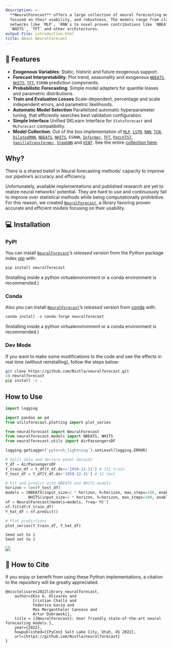 ```yaml
---
description: >-
  **NeuralForecast** offers a large collection of neural forecasting models
  focused on their usability, and robustness. The models range from classic
  networks like `MLP`, `RNN`s to novel proven contributions like `NBEATS`,
  `NHITS`, `TFT` and other architectures.
output-file: introduction.html
title: About NeuralForecast
---
```



## 🎊 Features

-   **Exogenous Variables**: Static, historic and future exogenous
    support.
-   **Forecast Interpretability**: Plot trend, seasonality and exogenous
    [`NBEATS`](https://nixtlaverse.nixtla.io/neuralforecast/models.nbeats.html#nbeats),
    [`NHITS`](https://nixtlaverse.nixtla.io/neuralforecast/models.nhits.html#nhits),
    [`TFT`](https://nixtlaverse.nixtla.io/neuralforecast/models.tft.html#tft),
    `ESRNN` prediction components.
-   **Probabilistic Forecasting**: Simple model adapters for quantile
    losses and parametric distributions.
-   **Train and Evaluation Losses** Scale-dependent, percentage and
    scale independent errors, and parametric likelihoods.
-   **Automatic Model Selection** Parallelized automatic hyperparameter
    tuning, that efficiently searches best validation configuration.
-   **Simple Interface** Unified SKLearn Interface for `StatsForecast`
    and `MLForecast` compatibility.
-   **Model Collection**: Out of the box implementation of
    [`MLP`](https://nixtlaverse.nixtla.io/neuralforecast/models.mlp.html#mlp),
    [`LSTM`](https://nixtlaverse.nixtla.io/neuralforecast/models.lstm.html#lstm),
    [`RNN`](https://nixtlaverse.nixtla.io/neuralforecast/models.rnn.html#rnn),
    [`TCN`](https://nixtlaverse.nixtla.io/neuralforecast/models.tcn.html#tcn),
    [`DilatedRNN`](https://nixtlaverse.nixtla.io/neuralforecast/models.dilated_rnn.html#dilatedrnn),
    [`NBEATS`](https://nixtlaverse.nixtla.io/neuralforecast/models.nbeats.html#nbeats),
    [`NHITS`](https://nixtlaverse.nixtla.io/neuralforecast/models.nhits.html#nhits),
    `ESRNN`,
    [`Informer`](https://nixtlaverse.nixtla.io/neuralforecast/models.informer.html#informer),
    [`TFT`](https://nixtlaverse.nixtla.io/neuralforecast/models.tft.html#tft),
    [`PatchTST`](https://nixtlaverse.nixtla.io/neuralforecast/models.patchtst.html#patchtst),
    [`VanillaTransformer`](https://nixtlaverse.nixtla.io/neuralforecast/models.vanillatransformer.html#vanillatransformer),
    [`StemGNN`](https://nixtlaverse.nixtla.io/neuralforecast/models.stemgnn.html#stemgnn)
    and
    [`HINT`](https://nixtlaverse.nixtla.io/neuralforecast/models.hint.html#hint).
    See the entire [collection
    here](https://nixtlaverse.nixtla.io/neuralforecast/docs/capabilities/overview.html).

## Why?

There is a shared belief in Neural forecasting methods’ capacity to
improve our pipeline’s accuracy and efficiency.

Unfortunately, available implementations and published research are yet
to realize neural networks’ potential. They are hard to use and
continuously fail to improve over statistical methods while being
computationally prohibitive. For this reason, we created
[`NeuralForecast`](https://nixtlaverse.nixtla.io/neuralforecast/core.html#neuralforecast),
a library favoring proven accurate and efficient models focusing on
their usability.

## 💻 Installation

### PyPI

You can install
[`NeuralForecast`](https://nixtlaverse.nixtla.io/neuralforecast/core.html#neuralforecast)’s
*released version* from the Python package index
[pip](https://pypi.org/project/neuralforecast/) with:


```python
pip install neuralforecast
```

(Installing inside a python virtualenvironment or a conda environment is
recommended.)

### Conda

Also you can install
[`NeuralForecast`](https://nixtlaverse.nixtla.io/neuralforecast/core.html#neuralforecast)’s
*released version* from
[conda](https://anaconda.org/conda-forge/neuralforecast) with:


```python
conda install -c conda-forge neuralforecast
```

(Installing inside a python virtualenvironment or a conda environment is
recommended.)

### Dev Mode

If you want to make some modifications to the code and see the effects
in real time (without reinstalling), follow the steps below:


```bash
git clone https://github.com/Nixtla/neuralforecast.git
cd neuralforecast
pip install -e .
```

## How to Use


```python
import logging

import pandas as pd
from utilsforecast.plotting import plot_series

from neuralforecast import NeuralForecast
from neuralforecast.models import NBEATS, NHITS
from neuralforecast.utils import AirPassengersDF
```


```python
logging.getLogger('pytorch_lightning').setLevel(logging.ERROR)
```


```python
# Split data and declare panel dataset
Y_df = AirPassengersDF
Y_train_df = Y_df[Y_df.ds<='1959-12-31'] # 132 train
Y_test_df = Y_df[Y_df.ds>'1959-12-31'] # 12 test

# Fit and predict with NBEATS and NHITS models
horizon = len(Y_test_df)
models = [NBEATS(input_size=2 * horizon, h=horizon, max_steps=100, enable_progress_bar=False),
          NHITS(input_size=2 * horizon, h=horizon, max_steps=100, enable_progress_bar=False)]
nf = NeuralForecast(models=models, freq='ME')
nf.fit(df=Y_train_df)
Y_hat_df = nf.predict()

# Plot predictions
plot_series(Y_train_df, Y_hat_df)
```

``` text
Seed set to 1
Seed set to 1
```

![](/neuralforecast/docs/getting-started/01_introduction_files/figure-markdown_strict/cell-4-output-2.png)

## 🙏 How to Cite

If you enjoy or benefit from using these Python implementations, a
citation to the repository will be greatly appreciated.

``` text
@misc{olivares2022library_neuralforecast,
    author={Kin G. Olivares and
            Cristian Challú and
            Federico Garza and
            Max Mergenthaler Canseco and
            Artur Dubrawski},
    title = {{NeuralForecast}: User friendly state-of-the-art neural forecasting models.},
    year={2022},
    howpublished={{PyCon} Salt Lake City, Utah, US 2022},
    url={https://github.com/Nixtla/neuralforecast}
}
```

